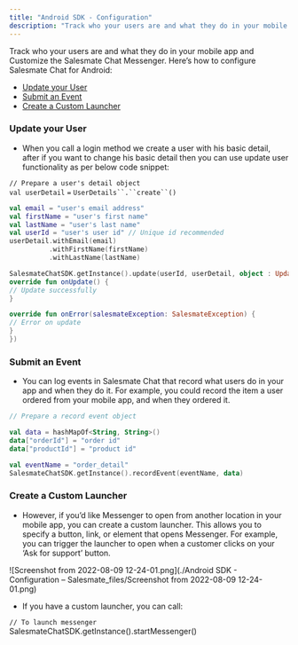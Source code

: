 ```yaml
---
title: "Android SDK - Configuration"
description: "Track who your users are and what they do in your mobile app and Customize the Salesmate Chat Messenger. Here’s how to configure Salesmate Chat for An..."
---
```


Track who your users are and what they do in your mobile app and Customize the Salesmate Chat Messenger. Here’s how to configure Salesmate Chat for Android:

- [Update your User](https://support.salesmate.io/hc/en-us/articles/9809670603417#temp:C:fXD3d73c6d6acc3889756de6d1f6)
- [Submit an Event](https://support.salesmate.io/hc/en-us/articles/9809670603417#temp:C:fXD262cb5986570bf1fab4adc1c1)
- [Create a Custom Launcher](https://support.salesmate.io/hc/en-us/articles/9809670603417#temp:C:fXD1e0758ecd41c6e1680022700a)

### Update your User

- When you call a login method we create a user with his basic detail, after if you want to change his basic detail then you can use update user functionality as per below code snippet:

`// Prepare a user's detail object`  
`val userDetail` `=` ` UserDetails``.``create``() `

```kotlin
val email = "user's email address"
val firstName = "user's first name"
val lastName = "user's last name"
val userId = "user's user id" // Unique id recommended
userDetail.withEmail(email)
          .withFirstName(firstName)
          .withLastName(lastName)

SalesmateChatSDK.getInstance().update(userId, userDetail, object : UpdateListener {
override fun onUpdate() {
// Update successfully
}

override fun onError(salesmateException: SalesmateException) {
// Error on update
}
})
```

### Submit an Event

- You can log events in Salesmate Chat that record what users do in your app and when they do it. For example, you could record the item a user ordered from your mobile app, and when they ordered it.

```kotlin
// Prepare a record event object

val data = hashMapOf<String, String>()
data["orderId"] = "order id"
data["productId"] = "product id"

val eventName = "order_detail"
SalesmateChatSDK.getInstance().recordEvent(eventName, data)
```

### Create a Custom Launcher

- However, if you’d like Messenger to open from another location in your mobile app, you can create a custom launcher. This allows you to specify a button, link, or element that opens Messenger. For example, you can trigger the launcher to open when a customer clicks on your ‘Ask for support’ button.

![Screenshot from 2022-08-09 12-24-01.png](./Android SDK - Configuration – Salesmate_files/Screenshot from 2022-08-09 12-24-01.png)

- If you have a custom launcher, you can call:

`// To launch messenger`  
SalesmateChatSDK.getInstance().startMessenger()
